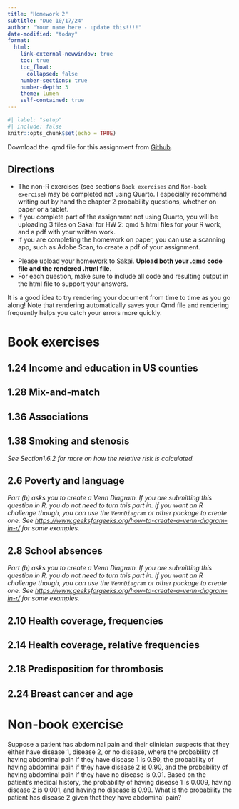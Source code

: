 ```yaml
---
title: "Homework 2"
subtitle: "Due 10/17/24"
author: "Your name here - update this!!!!"
date-modified: "today"
format: 
  html:
    link-external-newwindow: true
    toc: true
    toc_float:
      collapsed: false
    number-sections: true
    number-depth: 3
    theme: lumen
    self-contained: true
---
```


```r
#| label: "setup"
#| include: false
knitr::opts_chunk$set(echo = TRUE)
```


Download the .qmd file for this assignment from [Github](https://github.com/nwakim/F24_EPI_525/blob/main/homework/HW_02.qmd).


## Directions {.unnumbered}

:::{.callout-important}
* The non-R exercises (see sections `Book exercises` and `Non-book exercise`) may be completed not using Quarto. I especially recommend writing out by hand the chapter 2 probability questions, whether on paper or a tablet.
* If you complete part of the assignment not using Quarto, you will be uploading 3 files on Sakai for HW 2: qmd & html files for your R work, and a pdf with your written work. 
* If you are completing the homework on paper, you can use a scanning app, such as Adobe Scan, to create a pdf of your assignment.
:::

* Please upload your homework to Sakai. __Upload both your .qmd code file and the rendered .html file__.
* For each question, make sure to include all code and resulting output in the html file to support your answers. 

:::{.callout-tip}
It is a good idea to try rendering your document from time to time as you go along!  Note that rendering automatically saves your Qmd file and rendering frequently helps you catch your errors more quickly.
:::



# Book exercises {.unnumbered}

## 1.24 Income and education in US counties {.unnumbered}


## 1.28 Mix-and-match {.unnumbered}



## 1.36 Associations {.unnumbered}


## 1.38 Smoking and stenosis {.unnumbered}
*See Section1.6.2 for more on how the relative risk is calculated.*

## 2.6 Poverty and language {.unnumbered}

*Part (b) asks you to create a Venn Diagram. If you are submitting this question in R, you do not need to turn this part in. If you want an R challenge though, you can use the `VennDiagram` or other package to create one. See [https://www.geeksforgeeks.org/how-to-create-a-venn-diagram-in-r/](https://www.geeksforgeeks.org/how-to-create-a-venn-diagram-in-r/) for some examples.* 

## 2.8 School absences {.unnumbered}

*Part (b) asks you to create a Venn Diagram. If you are submitting this question in R, you do not need to turn this part in. If you want an R challenge though, you can use the `VennDiagram` or other package to create one. See [https://www.geeksforgeeks.org/how-to-create-a-venn-diagram-in-r/](https://www.geeksforgeeks.org/how-to-create-a-venn-diagram-in-r/) for some examples.*  

## 2.10 Health coverage, frequencies {.unnumbered}


## 2.14 Health coverage, relative frequencies {.unnumbered}

## 2.18 Predisposition for thrombosis {.unnumbered}


## 2.24 Breast cancer and age {.unnumbered}

# Non-book exercise

Suppose a patient has abdominal pain and their clinician suspects that they either have disease 1, disease 2, or no disease, where the probability of having abdominal pain if they have disease 1 is 0.80, the probability of having abdominal pain if they have disease 2 is 0.90, and the probability of having abdominal pain if they have no disease is 0.01. Based on the patient’s medical history, the probability of having disease 1 is 0.009, having disease 2 is 0.001, and having no disease is 0.99. What is the probability the patient has disease 2 given that they have abdominal pain? 

